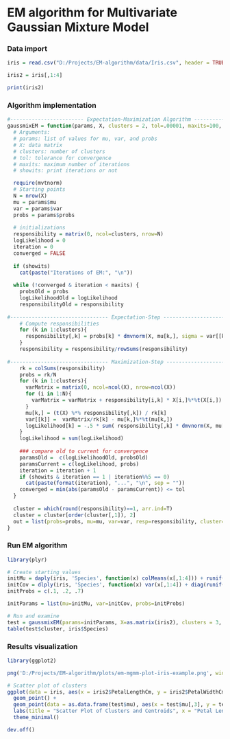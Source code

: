 # EM algorithm for Multivariate Gaussian Mixture Model

### Data import
```R
iris = read.csv("D:/Projects/EM-algorithm/data/Iris.csv", header = TRUE, sep = ",") 

iris2 = iris[,1:4]

print(iris2)
```

### Algorithm implementation
```R
#------------------------ Expectation-Maximization Algorithm -----------------------
gaussmixEM = function(params, X, clusters = 2, tol=.00001, maxits=100, showits=T){
  # Arguments: 
  # params: list of values for mu, var, and probs
  # X: data matrix
  # clusters: number of clusters
  # tol: tolerance for convergence
  # maxits: maximum number of iterations
  # showits: print iterations or not

  require(mvtnorm)
  # Starting points
  N = nrow(X)
  mu = params$mu
  var = params$var
  probs = params$probs
  
  # initializations
  responsibility = matrix(0, ncol=clusters, nrow=N)
  logLikelihood = 0
  iteration = 0
  converged = FALSE
  
  if (showits)
    cat(paste("Iterations of EM:", "\n"))
  
  while (!converged & iteration < maxits) { 
    probsOld = probs
    logLikelihoodOld = logLikelihood
    responsibilityOld = responsibility
    
#-------------------------------- Expectation-Step ---------------------------------
    # Compute responsibilities
    for (k in 1:clusters){
      responsibility[,k] = probs[k] * dmvnorm(X, mu[k,], sigma = var[[k]], log=F)
    }
    responsibility = responsibility/rowSums(responsibility)
    
#-------------------------------- Maximization-Step --------------------------------
    rk = colSums(responsibility)
    probs = rk/N
    for (k in 1:clusters){
      varMatrix = matrix(0, ncol=ncol(X), nrow=ncol(X))
      for (i in 1:N){
        varMatrix = varMatrix + responsibility[i,k] * X[i,]%*%t(X[i,])
      }
      mu[k,] = (t(X) %*% responsibility[,k]) / rk[k]
      var[[k]] =  varMatrix/rk[k] - mu[k,]%*%t(mu[k,])
      logLikelihood[k] = -.5 * sum( responsibility[,k] * dmvnorm(X, mu[k,], sigma = var[[k]], log=T) )
    }
    logLikelihood = sum(logLikelihood)
    
    ### compare old to current for convergence
    paramsOld =  c(logLikelihoodOld, probsOld)
    paramsCurrent = c(logLikelihood, probs)
    iteration = iteration + 1
    if (showits & iteration == 1 | iteration%%5 == 0)
      cat(paste(format(iteration), "...", "\n", sep = ""))
    converged = min(abs(paramsOld - paramsCurrent)) <= tol
  }
  
  cluster = which(round(responsibility)==1, arr.ind=T)
  cluster = cluster[order(cluster[,1]), 2]
  out = list(probs=probs, mu=mu, var=var, resp=responsibility, cluster=cluster, logLikelihood=logLikelihood)
} 
```

### Run EM algorithm
```R
library(plyr)

# Create starting values
initMu = daply(iris, 'Species', function(x) colMeans(x[,1:4])) + runif(4, 0, .5)
initCov = dlply(iris, 'Species', function(x) var(x[,1:4]) + diag(runif(4, 0, .5)))
initProbs = c(.1, .2, .7)

initParams = list(mu=initMu, var=initCov, probs=initProbs)  

# Run and examine
test = gaussmixEM(params=initParams, X=as.matrix(iris2), clusters = 3, tol=1e-8, maxits=1500, showits=T)
table(test$cluster, iris$Species)
```

### Results visualization
```R
library(ggplot2)

png('D:/Projects/EM-algorithm/plots/em-mgmm-plot-iris-example.png', width=1080, height=2160)

# Scatter plot of clusters
ggplot(data = iris, aes(x = iris2$PetalLengthCm, y = iris2$PetalWidthCm, color = as.factor(test$cluster))) +
  geom_point() +
  geom_point(data = as.data.frame(test$mu), aes(x = test$mu[,3], y = test$mu[,4]), color = "black", size = 4) +
  labs(title = "Scatter Plot of Clusters and Centroids", x = "Petal Length", y = "Petal Width") +
  theme_minimal()

dev.off()
```